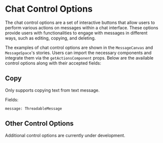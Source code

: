 
<Meta title="Rustic UI/Message Canvas/Chat Control Options" />

# Chat Control Options

The chat control options are a set of interactive buttons that allow users to perform various actions on messages within a chat interface. These options provide users with functionalities to engage with messages in different ways, such as editing, copying, and deleting.

The examples of chat control options are shown in the `MessageCanvas` and `MessageSpace`'s stories. Users can import the necessary components and integrate them via the `getActionsComponent` props. Below are the available control options along with their accepted fields:

## Copy

Only supports copying text from text message.

Fields:

```
message: ThreadableMessage
```

## Other Control Options

Additional control options are currently under development.
